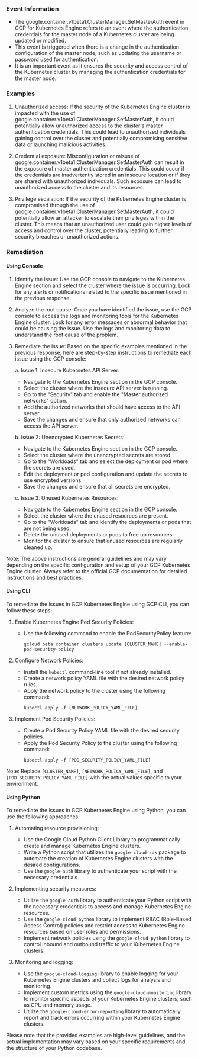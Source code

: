 
### Event Information

- The google.container.v1beta1.ClusterManager.SetMasterAuth event in GCP for Kubernetes Engine refers to an event where the authentication credentials for the master node of a Kubernetes cluster are being updated or modified.
- This event is triggered when there is a change in the authentication configuration of the master node, such as updating the username or password used for authentication.
- It is an important event as it ensures the security and access control of the Kubernetes cluster by managing the authentication credentials for the master node.


### Examples

1. Unauthorized access: If the security of the Kubernetes Engine cluster is impacted with the use of google.container.v1beta1.ClusterManager.SetMasterAuth, it could potentially allow unauthorized access to the cluster's master authentication credentials. This could lead to unauthorized individuals gaining control over the cluster and potentially compromising sensitive data or launching malicious activities.

2. Credential exposure: Misconfiguration or misuse of google.container.v1beta1.ClusterManager.SetMasterAuth can result in the exposure of master authentication credentials. This could occur if the credentials are inadvertently stored in an insecure location or if they are shared with unauthorized individuals. Such exposure can lead to unauthorized access to the cluster and its resources.

3. Privilege escalation: If the security of the Kubernetes Engine cluster is compromised through the use of google.container.v1beta1.ClusterManager.SetMasterAuth, it could potentially allow an attacker to escalate their privileges within the cluster. This means that an unauthorized user could gain higher levels of access and control over the cluster, potentially leading to further security breaches or unauthorized actions.

### Remediation

#### Using Console

1. Identify the issue: Use the GCP console to navigate to the Kubernetes Engine section and select the cluster where the issue is occurring. Look for any alerts or notifications related to the specific issue mentioned in the previous response.

2. Analyze the root cause: Once you have identified the issue, use the GCP console to access the logs and monitoring tools for the Kubernetes Engine cluster. Look for any error messages or abnormal behavior that could be causing the issue. Use the logs and monitoring data to understand the root cause of the problem.

3. Remediate the issue: Based on the specific examples mentioned in the previous response, here are step-by-step instructions to remediate each issue using the GCP console:

   a. Issue 1: Insecure Kubernetes API Server:
      - Navigate to the Kubernetes Engine section in the GCP console.
      - Select the cluster where the insecure API server is running.
      - Go to the "Security" tab and enable the "Master authorized networks" option.
      - Add the authorized networks that should have access to the API server.
      - Save the changes and ensure that only authorized networks can access the API server.

   b. Issue 2: Unencrypted Kubernetes Secrets:
      - Navigate to the Kubernetes Engine section in the GCP console.
      - Select the cluster where the unencrypted secrets are stored.
      - Go to the "Workloads" tab and select the deployment or pod where the secrets are used.
      - Edit the deployment or pod configuration and update the secrets to use encrypted versions.
      - Save the changes and ensure that all secrets are encrypted.

   c. Issue 3: Unused Kubernetes Resources:
      - Navigate to the Kubernetes Engine section in the GCP console.
      - Select the cluster where the unused resources are present.
      - Go to the "Workloads" tab and identify the deployments or pods that are not being used.
      - Delete the unused deployments or pods to free up resources.
      - Monitor the cluster to ensure that unused resources are regularly cleaned up.

Note: The above instructions are general guidelines and may vary depending on the specific configuration and setup of your GCP Kubernetes Engine cluster. Always refer to the official GCP documentation for detailed instructions and best practices.

#### Using CLI

To remediate the issues in GCP Kubernetes Engine using GCP CLI, you can follow these steps:

1. Enable Kubernetes Engine Pod Security Policies:
   - Use the following command to enable the PodSecurityPolicy feature:
     ```
     gcloud beta container clusters update [CLUSTER_NAME] --enable-pod-security-policy
     ```

2. Configure Network Policies:
   - Install the `kubectl` command-line tool if not already installed.
   - Create a network policy YAML file with the desired network policy rules.
   - Apply the network policy to the cluster using the following command:
     ```
     kubectl apply -f [NETWORK_POLICY_YAML_FILE]
     ```

3. Implement Pod Security Policies:
   - Create a Pod Security Policy YAML file with the desired security policies.
   - Apply the Pod Security Policy to the cluster using the following command:
     ```
     kubectl apply -f [POD_SECURITY_POLICY_YAML_FILE]
     ```

Note: Replace `[CLUSTER_NAME]`, `[NETWORK_POLICY_YAML_FILE]`, and `[POD_SECURITY_POLICY_YAML_FILE]` with the actual values specific to your environment.

#### Using Python

To remediate the issues in GCP Kubernetes Engine using Python, you can use the following approaches:

1. Automating resource provisioning:
   - Use the Google Cloud Python Client Library to programmatically create and manage Kubernetes Engine clusters.
   - Write a Python script that utilizes the `google-cloud-sdk` package to automate the creation of Kubernetes Engine clusters with the desired configurations.
   - Use the `google-auth` library to authenticate your script with the necessary credentials.

2. Implementing security measures:
   - Utilize the `google-auth` library to authenticate your Python script with the necessary credentials to access and manage Kubernetes Engine resources.
   - Use the `google-cloud-python` library to implement RBAC (Role-Based Access Control) policies and restrict access to Kubernetes Engine resources based on user roles and permissions.
   - Implement network policies using the `google-cloud-python` library to control inbound and outbound traffic to your Kubernetes Engine clusters.

3. Monitoring and logging:
   - Use the `google-cloud-logging` library to enable logging for your Kubernetes Engine clusters and collect logs for analysis and monitoring.
   - Implement custom metrics using the `google-cloud-monitoring` library to monitor specific aspects of your Kubernetes Engine clusters, such as CPU and memory usage.
   - Utilize the `google-cloud-error-reporting` library to automatically report and track errors occurring within your Kubernetes Engine clusters.

Please note that the provided examples are high-level guidelines, and the actual implementation may vary based on your specific requirements and the structure of your Python codebase.

